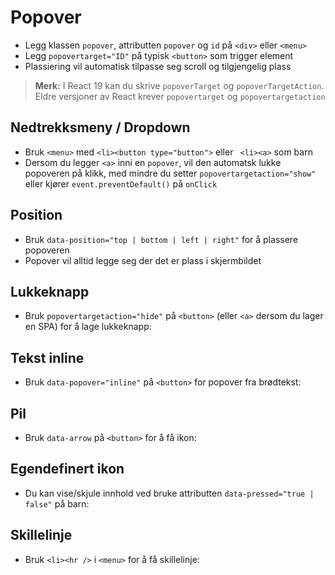 
<Meta of={stories} />

# Popover
- Legg klassen `popover`, attributten `popover` og `id` på `<div>` eller `<menu>`
- Legg `popovertarget="ID"` på typisk `<button>` som trigger element
- Plassiering vil automatisk tilpasse seg scroll og tilgjengelig plass

> **Merk:** I React 19 kan du skrive `popoverTarget` og `popoverTargetAction`. Eldre versjoner av React krever `popovertarget` og `popovertargetaction`

<Canvas of={stories.Default} />

## Nedtrekksmeny / Dropdown
- Bruk `<menu>` med `<li><button type="button">` eller ` <li><a>` som barn
- Dersom du legger `<a>` inni en `popover`, vil den automatsk lukke popoveren på klikk, med mindre du setter `popovertargetaction="show"` eller kjører `event.preventDefault()` på `onClick`

<Canvas of={stories.Dropdown} />

## Position
- Bruk `data-position="top | bottom | left | right"` for å plassere popoveren
- Popover vil alltid legge seg der det er plass i skjermbildet
<Canvas of={stories.Position} />

## Lukkeknapp
- Bruk `popovertargetaction="hide"` på `<button>` (eller `<a>` dersom du lager en SPA) for å lage lukkeknapp:
<Canvas of={stories.WithClose} />

## Tekst inline
- Bruk `data-popover="inline"` på `<button>` for popover fra brødtekst:
<Canvas of={stories.WithTextInline} />

## Pil
- Bruk `data-arrow` på `<button>` for å få ikon:
<Canvas of={stories.WithArrow} />

## Egendefinert ikon
- Du kan vise/skjule innhold ved bruke attributten `data-pressed="true | false"` på barn:
<Canvas of={stories.WithIcon} />

## Skillelinje
- Bruk `<li><hr />` i `<menu>` for å få skillelinje:
<Canvas of={stories.WithDivider} />
<Canvas of={stories.Dropdown} />

<CssVariables component="popover" />